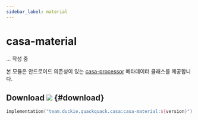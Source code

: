 ```yaml
---
sidebar_label: material
---
```


# casa-material

... 작성 중

본 모듈은 안드로이드 의존성이 있는 [casa-processor](processor.mdx) 메타데이터 클래스를 제공합니다.

## Download ![](https://img.shields.io/maven-central/v/team.duckie.quackquack.casa/casa-material?style=flat-square) {#download}

```kotlin
implementation("team.duckie.quackquack.casa:casa-material:${version}")
```
